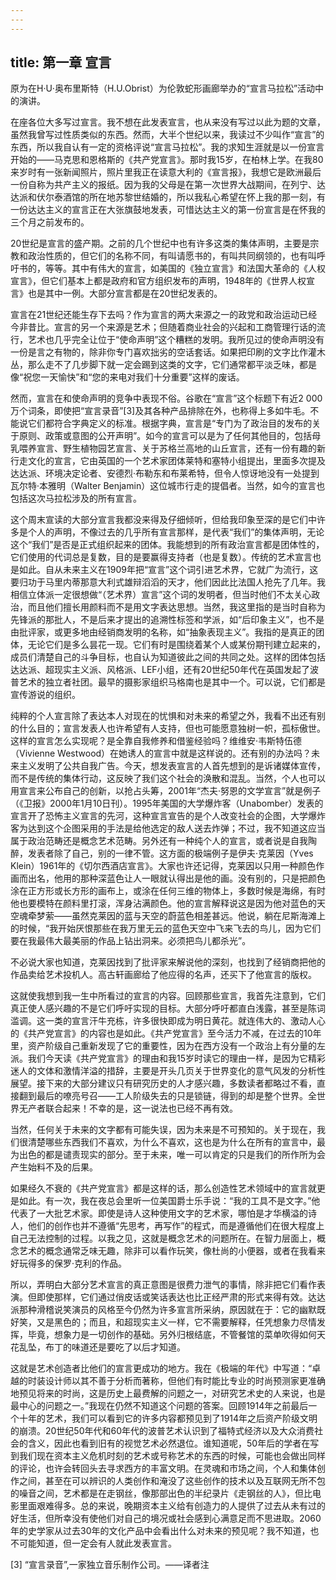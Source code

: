 ```yaml
---
---
---
```

title: 第一章 宣言
---




原为在H·U·奥布里斯特（H.U.Obrist）为伦敦蛇形画廊举办的“宣言马拉松”活动中的演讲。




在座各位大多写过宣言。我不想在此发表宣言，也从来没有写过以此为题的文章，虽然我曾写过性质类似的东西。然而，大半个世纪以来，我读过不少叫作“宣言”的东西，所以我自认有一定的资格评说“宣言马拉松”。我的求知生涯就是以一份宣言开始的——马克思和恩格斯的《共产党宣言》。那时我15岁，在柏林上学。在我80来岁时有一张新闻照片，照片里我正在读意大利的《宣言报》，我想它是欧洲最后一份自称为共产主义的报纸。因为我的父母是在第一次世界大战期间，在列宁、达达派和伏尔泰酒馆的所在地苏黎世结婚的，所以我私心希望在怀上我的那一刻，有一份达达主义的宣言正在大张旗鼓地发表，可惜达达主义的第一份宣言是在怀我的三个月之前发布的。

20世纪是宣言的盛产期。之前的几个世纪中也有许多这类的集体声明，主要是宗教和政治性质的，但它们的名称不同，有叫请愿书的，有叫共同纲领的，也有叫呼吁书的，等等。其中有伟大的宣言，如美国的《独立宣言》和法国大革命的《人权宣言》，但它们基本上都是政府和官方组织发布的声明，1948年的《世界人权宣言》也是其中一例。大部分宣言都是在20世纪发表的。

宣言在21世纪还能生存下去吗？作为宣言的两大来源之一的政党和政治运动已经今非昔比。宣言的另一个来源是艺术；但随着商业社会的兴起和工商管理行话的流行，艺术也几乎完全让位于“使命声明”这个糟糕的发明。我所见过的使命声明没有一份是言之有物的，除非你专门喜欢拙劣的空话套话。如果把印刷的文字比作灌木丛，那么走不了几步脚下就一定会踢到这类的文字，它们通常都平淡乏味，都是像“祝您一天愉快”和“您的来电对我们十分重要”这样的废话。

然而，宣言在和使命声明的竞争中表现不俗。谷歌在“宣言”这个标题下有近2 000万个词条，即使把“宣言录音”[3]及其各种产品排除在外，也称得上多如牛毛。不能说它们都符合字典定义的标准。根据字典，宣言是“专门为了政治目的发布的关于原则、政策或意图的公开声明”。如今的宣言可以是为了任何其他目的，包括母乳喂养宣言、野生植物园艺宣言、关于苏格兰高地的山丘宣言，还有一份有趣的新行走文化的宣言，它由英国的一个艺术家团体莱特和塞特小组提出，里面多次提及达达派、环境决定论者、安德烈·布勒东和布莱希特，但令人惊讶地没有一处提到瓦尔特·本雅明（Walter Benjamin）这位城市行走的提倡者。当然，如今的宣言也包括这次马拉松涉及的所有宣言。

这个周末宣读的大部分宣言我都没来得及仔细倾听，但给我印象至深的是它们中许多是个人的声明，不像过去的几乎所有宣言那样，是代表“我们”的集体声明，无论这个“我们”是否是正式组织起来的团体。我能想到的所有政治宣言都是团体性的，它们使用的代词总是复数，目的是要赢得支持者（也是复数）。传统的艺术宣言也是如此。自从未来主义在1909年把“宣言”这个词引进艺术界，它就广为流行，这要归功于马里内蒂那意大利式雄辩滔滔的天才，他们因此比法国人抢先了几年。我相信立体派一定很想做“（艺术界）宣言”这个词的发明者，但当时他们不太关心政治，而且他们擅长用颜料而不是用文字表达思想。当然，我这里指的是当时自称为先锋派的那批人，不是后来才提出的追溯性标签和学派，如“后印象主义”，也不是由批评家，或更多地由经销商发明的名称，如“抽象表现主义”。我指的是真正的团体，无论它们是多么昙花一现。它们有时是围绕着某个人或某份期刊建立起来的，成员们清楚自己的斗争目标，也自认为知道彼此之间的共同之处。这样的团体包括达达派、超现实主义派、风格派、LEF小组，还有20世纪50年代在英国发起了波普艺术的独立者社团。最早的摄影家组织马格南也是其中一个。可以说，它们都是宣传游说的组织。

纯粹的个人宣言除了表达本人对现在的忧惧和对未来的希望之外，我看不出还有别的什么目的；宣言发表人也许希望有人支持，但也可能愿意独树一帜，孤标傲世。这样的宣言怎么实现呢？是全靠自我修养和借鉴经验吗？维维安·韦斯特伍德（Vivienne Westwood）在她诱人的宣言中就是这样说的。还有别的办法吗？未来主义发明了公共自我广告。今天，想发表宣言的人首先想到的是诉诸媒体宣传，而不是传统的集体行动，这反映了我们这个社会的涣散和混乱。当然，个人也可以用宣言来公布自己的创新，以抢占头筹，2001年“杰夫·努恩的文学宣言”就是例子（《卫报》2000年1月10日刊）。1995年美国的大学爆炸客（Unabomber）发表的宣言开了恐怖主义宣言的先河，这种宣言宣告的是个人改变社会的企图，大学爆炸客为达到这个企图采用的手法是给他选定的敌人送去炸弹；不过，我不知道这应当属于政治范畴还是概念艺术范畴。另外还有一种纯个人的宣言，或者说是自我陶醉，发表者除了自己，别的一律不管。这方面的极端例子是伊夫·克莱因（Yves Klein）1961年的《切尔西酒店宣言》。大家也许还记得，克莱因以只用一种颜色作画而出名，他用的那种深蓝色让人一眼就认得出是他的画。没有别的，只是把颜色涂在正方形或长方形的画布上，或涂在任何三维的物体上，多数时候是海绵，有时他也要模特在颜料里打滚，浑身沾满颜色。他的宣言解释说这是因为他对蓝色的天空魂牵梦萦——虽然克莱因的蓝与天空的蔚蓝色相差甚远。他说，躺在尼斯海滩上的时候，“我开始厌恨那些在我万里无云的蓝色天空中飞来飞去的鸟儿，因为它们要在我最伟大最美丽的作品上钻出洞来。必须把鸟儿都杀光”。

不必说大家也知道，克莱因找到了批评家来解说他的深刻，也找到了经销商把他的作品卖给艺术投机人。高古轩画廊给了他应得的名声，还买下了他宣言的版权。

这就使我想到我一生中所看过的宣言的内容。回顾那些宣言，我首先注意到，它们真正使人感兴趣的不是它们呼吁实现的目标。大部分呼吁都直白浅露，甚至是陈词滥调。这一类的宣言汗牛充栋，许多很快即成为明日黄花。就连伟大的、激动人心的《共产党宣言》的内容也是如此。《共产党宣言》至今活力不减，在过去的10年里，资产阶级自己重新发现了它的重要性，因为在西方没有一个政治上有分量的左派。我们今天读《共产党宣言》的理由和我15岁时读它的理由一样，是因为它精彩迷人的文体和激情洋溢的措辞，主要是开头几页关于世界变化的意气风发的分析性展望。接下来的大部分建议只有研究历史的人才感兴趣，多数读者都略过不看，直接翻到最后的嘹亮号召——工人阶级失去的只是锁链，得到的却是整个世界。全世界无产者联合起来！不幸的是，这一说法也已经不再有效。

当然，任何关于未来的文字都有可能失误，因为未来是不可预知的。关于现在，我们很清楚哪些东西我们不喜欢，为什么不喜欢，这也是为什么在所有的宣言中，最为出色的都是谴责现实的部分。至于未来，唯一可以肯定的只是我们的所作所为会产生始料不及的后果。

如果经久不衰的《共产党宣言》都是这样的话，那么创造性艺术领域中的宣言就更是如此。有一次，我在夜总会里听一位美国爵士乐手说：“我的工具不是文字。”他代表了一大批艺术家。即使是诗人这种使用文字的艺术家，哪怕是才华横溢的诗人，他们的创作也并不遵循“先思考，再写作”的程式，而是遵循他们在很大程度上自己无法控制的过程。以我之见，这就是概念艺术的问题所在。在智力层面上，概念艺术的概念通常乏味无趣，除非可以看作玩笑，像杜尚的小便器，或者在我看来好玩得多的保罗·克利的作品。

所以，弄明白大部分艺术宣言的真正意图是很费力泄气的事情，除非把它们看作表演。但即使那样，它们通过俏皮话或笑话表达也比正经严肃的形式来得有效。达达派那种滑稽说笑演员的风格至今仍然为许多宣言所采纳，原因就在于：它的幽默既好笑，又是黑色的；而且，和超现实主义一样，它不需要解释，任凭想象力尽情发挥，毕竟，想象力是一切创作的基础。另外归根结底，不管餐馆的菜单吹得如何天花乱坠，布丁的味道还是要吃了以后才知道。

这就是艺术创造者比他们的宣言更成功的地方。我在《极端的年代》中写道：“卓越的时装设计师以其不善于分析而著称，但他们有时能比专业的时尚预测家更准确地预见将来的时尚，这是历史上最费解的问题之一，对研究艺术史的人来说，也是最中心的问题之一。”我现在仍然不知道这个问题的答案。回顾1914年之前最后一个十年的艺术，我们可以看到它的许多内容都预见到了1914年之后资产阶级文明的崩溃。20世纪50年代和60年代的波普艺术认识到了福特式经济以及大众消费社会的含义，因此也看到旧有的视觉艺术必然退位。谁知道呢，50年后的学者在写到我们现在资本主义危机时刻的艺术或号称艺术的东西的时候，可能也会做出同样的评论，也许会转回头去寻求西方的丰富文明。在灵魂和市场之间，个人和集体创作之间，甚至在可以辨识的人类创作和淹没了这些创作的技术以及互联网无所不包的噪音之间，艺术都是在走钢丝，像那部出色的半纪录片《走钢丝的人》，但比电影里面艰难得多。总的来说，晚期资本主义给有创造力的人提供了过去从未有过的好生活，但所幸没有使他们对自己的境况或社会感到心满意足而不思进取。2060年的史学家从过去30年的文化产品中会看出什么对未来的预见呢？我不知道，也不可能知道，但一定会有人就此发表宣言。

[3] “宣言录音”,一家独立音乐制作公司。——译者注